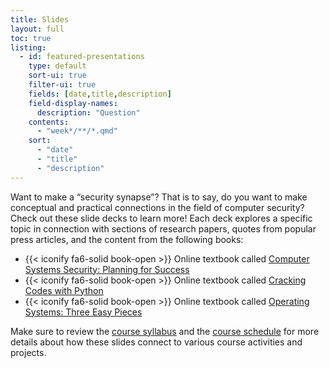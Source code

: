 ```yaml
---
title: Slides
layout: full
toc: true
listing:
  - id: featured-presentations
    type: default
    sort-ui: true
    filter-ui: true
    fields: [date,title,description]
    field-display-names:
      description: "Question"
    contents:
      - "week*/**/*.qmd"
    sort:
      - "date"
      - "title"
      - "description"
---
```


Want to make a "security synapse"? That is to say, do you want to make
conceptual and practical connections in the field of computer security? Check
out these slide decks to learn more! Each deck explores a specific topic in
connection with sections of research papers, quotes from popular press
articles, and the content from the following books:

- {{< iconify fa6-solid book-open >}} Online textbook called [Computer Systems
Security: Planning for Success](https://web.njit.edu/~rt494/security/) 
- {{< iconify fa6-solid book-open >}} Online textbook called [Cracking Codes
with Python](https://inventwithpython.com/cracking/) 
- {{< iconify fa6-solid book-open >}} Online textbook called [Operating Systems:
Three Easy Pieces](https://pages.cs.wisc.edu/~remzi/OSTEP/) 

Make sure to review the [course syllabus](../syllabus/index.qmd) and the
[course schedule](../schedule/index.qmd) for more details about how these
slides connect to various course activities and projects.

:::{#featured-presentations}
:::
